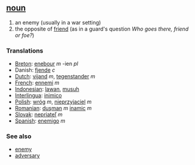 == [[noun]] ==
# an enemy (usually in a war setting)
# the opposite of [[friend]] (as in a guard's question ''Who goes there, friend or foe?'')

=== Translations ===
*[[Breton]]: [[enebour]] ''m'' -ien ''pl''
*Danish: [[fjende]] ''c''
*[[Dutch]]: [[vijand]] ''m'', [[tegenstander]] ''m''
*[[French]]: [[ennemi]] ''m''
*[[Indonesian]]: [[lawan]], [[musuh]]
*[[Interlingua]]: [[inimico]]
*[[Polish]]: [[wróg]] ''m'', [[nieprzyjaciel]] ''m''
*[[Romanian]]: [[duşman]] ''m'' [[inamic]] ''m''
*[[Slovak]]: [[nepriateľ]] ''m''
*[[Spanish]]: [[enemigo]] ''m''

=== See also ===
*[[enemy]]
*[[adversary]]
<!-- * Fee, Fie, and Fum -->